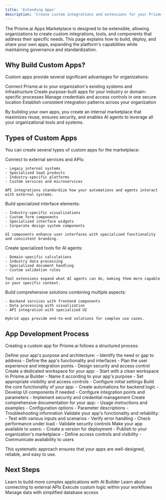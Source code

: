 ```yaml
---
title: 'Extending Apps'
description: 'Create custom integrations and extensions for your Prisme.ai environment'
---
```


The Prisme.ai Apps Marketplace is designed to be extensible, allowing organizations to create custom integrations, tools, and components that address their specific needs. This page explains how to build, deploy, and share your own apps, expanding the platform's capabilities while maintaining governance and standardization.

## Why Build Custom Apps?

Custom apps provide several significant advantages for organizations:

<CardGroup cols={2}>
  <Card title="Legacy System Integration" icon="building">
    Connect Prisme.ai to your organization's existing systems and infrastructure
  </Card>
  <Card title="Specialized Workflows" icon="diagram-project">
    Create purpose-built apps for your industry or domain-specific processes
  </Card>
  <Card title="Centralized Security" icon="shield-halved">
    Manage credentials and access controls in one secure location
  </Card>
  <Card title="Standardization" icon="arrows-to-circle">
    Establish consistent integration patterns across your organization
  </Card>
</CardGroup>

By building your own apps, you create an internal marketplace that maximizes reuse, ensures security, and enables AI agents to leverage all your organizational tools and systems.

## Types of Custom Apps

You can create several types of custom apps for the marketplace:

<Tabs>
  <Tab title="API Integrations">
    Connect to external services and APIs:
    
    - Legacy internal systems
    - Specialized SaaS products
    - Industry-specific platforms
    - Custom services and microservices
    
    API integrations standardize how your automations and agents interact with external systems.
  </Tab>
  
  <Tab title="UI Components">
    Build specialized interface elements:
    
    - Industry-specific visualizations
    - Custom form components
    - Specialized interface widgets
    - Corporate design system components
    
    UI components enhance user interfaces with specialized functionality and consistent branding.
  </Tab>
  
  <Tab title="Tool Extensions">
    Create specialized tools for AI agents:
    
    - Domain-specific calculations
    - Industry data processing
    - Specialized document handling
    - Custom validation rules
    
    Tool extensions expand what AI agents can do, making them more capable in your specific context.
  </Tab>
  
  <Tab title="Hybrid Apps">
    Build comprehensive solutions combining multiple aspects:
    
    - Backend services with frontend components
    - Data processing with visualization
    - API integration with specialized UI
    
    Hybrid apps provide end-to-end solutions for complex use cases.
  </Tab>
</Tabs>

## App Development Process

Creating a custom app for Prisme.ai follows a structured process:

<Steps>
  <Step title="Planning and Design">
    Define your app's purpose and architecture:
    - Identify the need or gap to address
    - Define the app's functionality and interfaces
    - Plan the user experience and integration points
    - Design security and access control
  </Step>
  <Step title="Development Setup">
    Create a dedicated workspace for your app:
    - Start with a clean workspace in Prisme.ai Builder
    - Name it according to your app's purpose
    - Set appropriate visibility and access controls
    - Configure initial settings
  </Step>
  <Step title="Implementation">
    Build the core functionality of your app:
    - Create automations for backend logic
    - Develop UI components if needed
    - Configure integration points and parameters
    - Implement security and credential management
  </Step>
  <Step title="Documentation">
    Create comprehensive documentation for your app:
    - Usage instructions and examples
    - Configuration options
    - Parameter descriptions
    - Troubleshooting information
  </Step>
  <Step title="Testing">
    Validate your app's functionality and reliability:
    - Test with various inputs and scenarios
    - Verify error handling
    - Check performance under load
    - Validate security controls
  </Step>
  <Step title="Publication">
    Make your app available to users:
    - Create a version for deployment
    - Publish to your organization's marketplace
    - Define access controls and visibility
    - Communicate availability to users
  </Step>
</Steps>

This systematic approach ensures that your apps are well-designed, reliable, and easy to use.


## Next Steps

<CardGroup cols={2}>
    <Card title="Custom Apps Development" icon="puzzle-piece" href="/resources/tutorials/ai-builder-custom-apps">
    Learn to build more complex applications with AI Builder
  </Card>
  <Card title="API Integrations" icon="plug" href="/apps-store/marketplace/api">
    Learn about connecting to external APIs
  </Card>
  <Card title="Custom Code" icon="code" href="/apps-store/marketplace/custom-code">
    Execute custom logic within your workflows
  </Card>
  <Card title="Collection" icon="database" href="/apps-store/marketplace/collection">
    Manage data with simplified database access
  </Card>

</CardGroup>